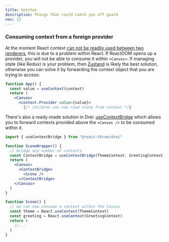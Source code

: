 ```yaml
---
title: Gotchas
description: Things that could catch you off guard
nav: 12
---
```


### Consuming context from a foreign provider

At the moment React context [can not be readily used between two renderers](https://github.com/pmndrs/react-three-fiber/issues/43), this is due to a problem within React. If ReactDOM opens up a provider, you will not be able to consume it within `<Canvas>`. If managing state (like Redux) is your problem, then [Zustand](https://github.com/react-spring/zustand) is likely the best solution, otherwise you can solve it by forwarding the context object that you are trying to access:

```jsx
function App() {
  const value = useContext(context)
  return (
    <Canvas>
      <context.Provider value={value}>
        {/* children can now read state from context */}
```

There's also a ready-made solution in Drei: [useContextBridge](https://github.com/pmndrs/drei#usecontextbridge) which allows you to forward contexts provided above the `<Canvas />` to be consumed within it.

```jsx
import { useContextBridge } from "@react-three/drei"

function SceneWrapper() {
  // bridge any number of contexts
  const ContextBridge = useContextBridge(ThemeContext, GreetingContext)
  return (
    <Canvas>
      <ContextBridge>
        <Scene />
      </ContextBridge>
    </Canvas>
  )
}

function Scene() {
  // we can now consume a context within the Canvas
  const theme = React.useContext(ThemeContext)
  const greeting = React.useContext(GreetingContext)
  return (
    //...
  )
}
```
